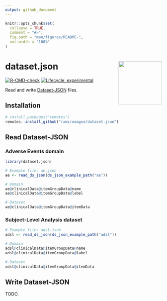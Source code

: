 ```yaml
---
output: github_document
---
```


<!-- README.md is generated from README.Rmd. Please edit that file -->

```r
knitr::opts_chunk$set(
  collapse = TRUE,
  comment = "#>",
  fig.path = "man/figures/README-",
  out.width = "100%"
)
```

# dataset.json <img src="man/figures/logo.svg" align="right" height="139" alt="" />

<!-- badges: start -->
[![R-CMD-check](https://github.com/ramiromagno/dataset.json/actions/workflows/R-CMD-check.yaml/badge.svg)](https://github.com/ramiromagno/dataset.json/actions/workflows/R-CMD-check.yaml)
[![Lifecycle: experimental](https://img.shields.io/badge/lifecycle-experimental-orange.svg)](https://lifecycle.r-lib.org/articles/stages.html#experimental)
<!-- badges: end -->

Read and write [Dataset-JSON](https://www.cdisc.org/dataset-json) files.

## Installation

``` r
# install.packages("remotes")
remotes::install_github("ramiromagno/dataset.json")
```

## Read Dataset-JSON

### Adverse Events domain

```r
library(dataset.json)

# Example file: ae.json
ae <- read_ds_json(ds_json_example_path("ae"))

# Domain
ae@clinicalData@itemGroupData@name
ae@clinicalData@itemGroupData@label

# Dataset
ae@clinicalData@itemGroupData@itemData
```

### Subject-Level Analysis dataset

```r
# Example file: adsl.json
adsl <- read_ds_json(ds_json_example_path("adsl"))

# Domain
adsl@clinicalData@itemGroupData@name
adsl@clinicalData@itemGroupData@label

# Dataset
adsl@clinicalData@itemGroupData@itemData
```


## Write Dataset-JSON

TODO.
